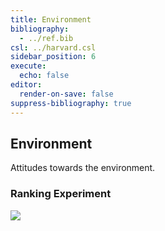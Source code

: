 ```yaml
---
title: Environment
bibliography:
  - ../ref.bib
csl: ../harvard.csl
sidebar_position: 6
execute:
  echo: false
editor:
  render-on-save: false
suppress-bibliography: true
---
```





## Environment

Attitudes towards the environment.

### Ranking Experiment

![](environment_files/figure-markdown_strict/cell-3-output-1.png)
